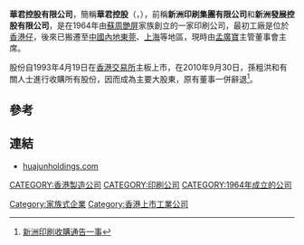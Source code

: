 '''華君控股有限公司'''，簡稱'''華君控股'''（'''{{lang-en|Huajun Holdings Limited}}'''，{{hkex|0377}}），前稱'''新洲印刷集團有限公司'''和'''新洲發展控股有限公司'''，是在1964年由[[蘇周艷屏|蘇周艷屏]]家族創立的一家印刷公司，最初工廠是位於[[香港仔|香港仔]]，後來已搬遷至[[中國內地|中國內地]][[東莞|東莞]]、[[上海|上海]]等地區，現時由[[孟廣寶|孟廣寶]]主管董事會主席。

股份自1993年4月19日在[[香港交易所|香港交易所]]主板上市，在2010年9月30日，孫粗洪和有關人士進行收購所有股份，因而成為主要大股東，原有董事一併辭退<ref>[http://www.newisland.com/Upfiles/201009300843481285807428.pdf 新洲印刷收購通告一事]{{dead link|date=2018年4月 |bot=InternetArchiveBot |fix-attempted=yes }}</ref>。

==參考==
{{REFLIST}}

==連結==
*[http://www.huajunholdings.com/ huajunholdings.com]

[[Category:家族式企業|Category:家族式企業]]
[[CATEGORY:香港製造公司|CATEGORY:香港製造公司]]
[[CATEGORY:印刷公司|CATEGORY:印刷公司]]
[[CATEGORY:1964年成立的公司|CATEGORY:1964年成立的公司]]
[[Category:香港上市工業公司|Category:香港上市工業公司]]